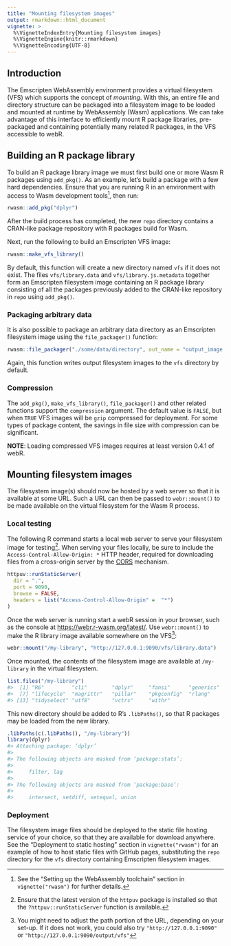 ```yaml
---
title: "Mounting filesystem images"
output: rmarkdown::html_document
vignette: >
  %\VignetteIndexEntry{Mounting filesystem images}
  %\VignetteEngine{knitr::rmarkdown}
  %\VignetteEncoding{UTF-8}
---
```


## Introduction

The Emscripten WebAssembly environment provides a virtual filesystem (VFS) which supports the concept of *mounting*. With this, an entire file and directory structure can be packaged into a filesystem image to be loaded and mounted at runtime by WebAssembly (Wasm) applications. We can take advantage of this interface to efficiently mount R package libraries, pre-packaged and containing potentially many related R packages, in the VFS accessible to webR.

## Building an R package library

To build an R package library image we must first build one or more Wasm R packages using `add_pkg()`. As an example, let's build a package with a few hard dependencies. Ensure that you are running R in an environment with access to Wasm development tools^[See the "Setting up the WebAssembly toolchain" section in `vignette("rwasm")` for further details.], then run:

```r
rwasm::add_pkg("dplyr")
```

After the build process has completed, the new `repo` directory contains a CRAN-like package repository with R packages build for Wasm.

Next, run the following to build an Emscripten VFS image:

```r
rwasm::make_vfs_library()
```

By default, this function will create a new directory named `vfs` if it does not exist. The files `vfs/library.data` and `vfs/library.js.metadata` together form an Emscripten filesystem image containing an R package library consisting of all the packages previously added to the CRAN-like repository in `repo` using `add_pkg()`.

### Packaging arbitrary data

It is also possible to package an arbitrary data directory as an Emscripten filesystem image using the `file_packager()` function:

```r
rwasm::file_packager("./some/data/directory", out_name = "output_image.data")
```

Again, this function writes output filesystem images to the `vfs` directory by default.

### Compression

The `add_pkg()`, `make_vfs_library()`, `file_packager()` and other related functions support the `compression` argument. The default value is `FALSE`, but when `TRUE` VFS images will be `gzip` compressed for deployment. For some types of package content, the savings in file size with compression can be significant.

**NOTE**: Loading compressed VFS images requires at least version 0.4.1 of webR.

## Mounting filesystem images

The filesystem image(s) should now be hosted by a web server so that it is available at some URL. Such a URL can then be passed to `webr::mount()` to be made available on the virtual filesystem for the Wasm R process.

### Local testing

The following R command starts a local web server to serve your filesystem image for testing^[Ensure that the latest version of the `httpuv` package is installed so that the `?httpuv::runStaticServer` function is available.]. When serving your files locally, be sure to include the `Access-Control-Allow-Origin: *` HTTP header, required for downloading files from a cross-origin server by the [CORS](https://developer.mozilla.org/en-US/docs/Web/HTTP/CORS) mechanism.

```r
httpuv::runStaticServer(
  dir = ".",
  port = 9090,
  browse = FALSE,
  headers = list("Access-Control-Allow-Origin" =  "*")
)
```

Once the web server is running start a webR session in your browser, such as the console at <https://webr.r-wasm.org/latest/>. Use `webr::mount()` to make the R library image available somewhere on the VFS^[You might need to adjust the path portion of the URL, depending on your set-up. If it does not work, you could also try `"http://127.0.0.1:9090"` or `"http://127.0.0.1:9090/output/vfs"`]:

```r
webr::mount("/my-library", "http://127.0.0.1:9090/vfs/library.data")
```

Once mounted, the contents of the filesystem image are available at `/my-library` in the virtual filesystem.

```r
list.files("/my-library")
#>  [1] "R6"         "cli"        "dplyr"     "fansi"      "generics"   "glue"
#>  [7] "lifecycle"  "magrittr"   "pillar"    "pkgconfig"  "rlang"      "tibble"
#> [13] "tidyselect" "utf8"       "vctrs"     "withr"
```

This new directory should be added to R's `.libPaths()`, so that R packages may be loaded from the new library.

```r
.libPaths(c(.libPaths(), "/my-library"))
library(dplyr)
#> Attaching package: ‘dplyr’
#>
#> The following objects are masked from ‘package:stats’:
#>
#>     filter, lag
#>
#> The following objects are masked from ‘package:base’:
#>
#>     intersect, setdiff, setequal, union
```

### Deployment

The filesystem image files should be deployed to the static file hosting service of your choice, so that they are available for download anywhere. See the "Deployment to static hosting" section in `vignette("rwasm")` for an example of how to host static files with GitHub pages, substituting the `repo` directory for the `vfs` directory containing Emscripten filesystem images.
